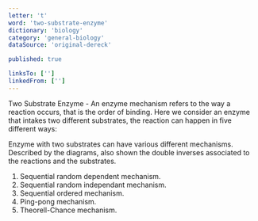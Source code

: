 ```yaml
---
letter: 't'
word: 'two-substrate-enzyme'
dictionary: 'biology'
category: 'general-biology'
dataSource: 'original-dereck'

published: true

linksTo: ['']
linkedFrom: ['']
---
```


<a id="two_substrate_enzyme">Two Substrate Enzyme</a> - An enzyme mechanism refers to the way a reaction occurs, that is the order of binding. Here we consider an enzyme that intakes two different substrates, the reaction can happen in five different ways:

Enzyme with two substrates can have various different mechanisms. Described by the diagrams, also shown the double inverses associated to the reactions and the substrates.

1. Sequential random dependent mechanism.
2. Sequential random independant mechanism.
3. Sequential ordered mechanism.
4. Ping-pong mechanism.
5. Theorell-Chance mechanism.